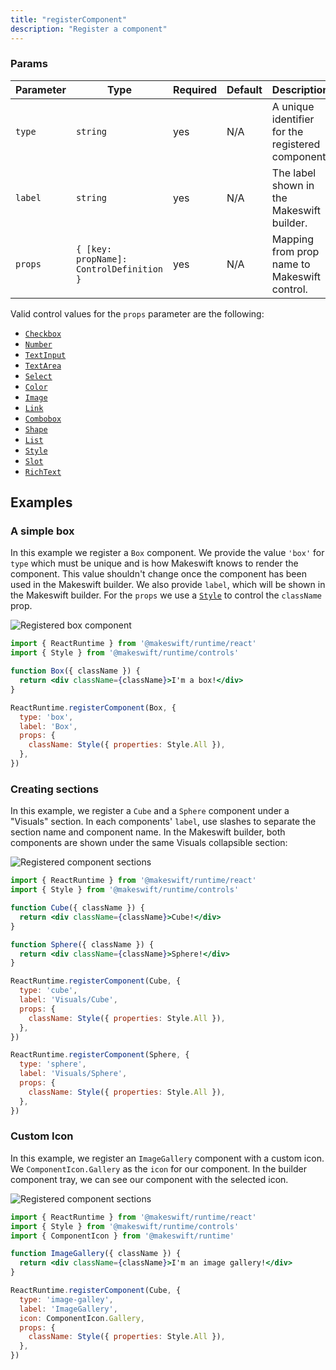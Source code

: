 ```yaml
---
title: "registerComponent"
description: "Register a component"
---
```


### Params

| Parameter | Type                                     | Required | Default | Description                                       |
| --------- | ---------------------------------------- | -------- | ------- | ------------------------------------------------- |
| `type`    | `string`                                 | yes      | N/A     | A unique identifier for the registered component. |
| `label`   | `string`                                 | yes      | N/A     | The label shown in the Makeswift builder.         |
| `props`   | `{ [key: propName]: ControlDefinition }` | yes      | N/A     | Mapping from prop name to Makeswift control.      |

Valid control values for the `props` parameter are the following:

- [`Checkbox`](/controls/checkbox)
- [`Number`](/controls/number)
- [`TextInput`](/controls/text-input)
- [`TextArea`](/controls/text-area)
- [`Select`](/controls/select)
- [`Color`](/controls/color)
- [`Image`](/controls/image)
- [`Link`](/controls/link)
- [`Combobox`](/controls/combobox)
- [`Shape`](/controls/shape)
- [`List`](/controls/list)
- [`Style`](/controls/style)
- [`Slot`](/controls/slot)
- [`RichText`](/controls/rich-text)

## Examples

### A simple box

In this example we register a `Box` component. We provide the value `'box'` for `type` which must
be unique and is how Makeswift knows to render the component. This value shouldn't change once the
component has been used in the Makeswift builder. We also provide `label`, which will be shown in
the Makeswift builder. For the `props` we use a [`Style`](/controls/style) to control the
`className` prop.

![Registered box component](../../public/registered-box-component.png)

```jsx
import { ReactRuntime } from '@makeswift/runtime/react'
import { Style } from '@makeswift/runtime/controls'

function Box({ className }) {
  return <div className={className}>I'm a box!</div>
}

ReactRuntime.registerComponent(Box, {
  type: 'box',
  label: 'Box',
  props: {
    className: Style({ properties: Style.All }),
  },
})
```

### Creating sections

In this example, we register a `Cube` and a `Sphere` component under a "Visuals" section. In each
components' `label`, use slashes to separate the section name and component name. In the Makeswift
builder, both components are shown under the same Visuals collapsible section:

![Registered component sections](../../public/registered-component-sections.png)

```jsx
import { ReactRuntime } from '@makeswift/runtime/react'
import { Style } from '@makeswift/runtime/controls'

function Cube({ className }) {
  return <div className={className}>Cube!</div>
}

function Sphere({ className }) {
  return <div className={className}>Sphere!</div>
}

ReactRuntime.registerComponent(Cube, {
  type: 'cube',
  label: 'Visuals/Cube',
  props: {
    className: Style({ properties: Style.All }),
  },
})

ReactRuntime.registerComponent(Sphere, {
  type: 'sphere',
  label: 'Visuals/Sphere',
  props: {
    className: Style({ properties: Style.All }),
  },
})
```

### Custom Icon

In this example, we register an `ImageGallery` component with a custom icon. We
`ComponentIcon.Gallery` as the `icon` for our component. In the builder
component tray, we can see our component with the selected icon.

![Registered component sections](../../public/register-custom-icon.png)

```jsx
import { ReactRuntime } from '@makeswift/runtime/react'
import { Style } from '@makeswift/runtime/controls'
import { ComponentIcon } from '@makeswift/runtime'

function ImageGallery({ className }) {
  return <div className={className}>I'm an image gallery!</div>
}

ReactRuntime.registerComponent(Cube, {
  type: 'image-galley',
  label: 'ImageGallery',
  icon: ComponentIcon.Gallery,
  props: {
    className: Style({ properties: Style.All }),
  },
})
```